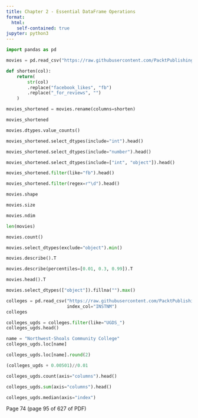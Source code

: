 ```yaml
---
title: Chapter 2 - Essential DataFrame Operations
format:
  html:
    self-contained: true
jupyter: python3
---
```


```python
import pandas as pd
```

```python
movies = pd.read_csv("https://raw.githubusercontent.com/PacktPublishing/Pandas-Cookbook-Second-Edition/master/data/movie.csv")
```

```python
def shorten(col):
    return(
        str(col)
        .replace("facebook_likes", "fb")
        .replace("_for_reviews", "")
    )
```

```python
movies_shortened = movies.rename(columns=shorten)
```

```python
movies_shortened
```

```python
movies.dtypes.value_counts()
```

```python
movies_shortened.select_dtypes(include="int").head()
```

```python
movies_shortened.select_dtypes(include="number").head()
```

```python
movies_shortened.select_dtypes(include=["int", "object"]).head()
```

```python
movies_shortened.filter(like="fb").head()
```

```python
movies_shortened.filter(regex=r"\d").head()
```

```python
movies.shape
```

```python
movies.size
```

```python
movies.ndim
```

```python
len(movies)
```

```python
movies.count()
```

```python
movies.select_dtypes(exclude="object").min()
```

```python
movies.describe().T
```

```python
movies.describe(percentiles=[0.01, 0.3, 0.99]).T
```

```python
movies.head().T
```

```python
movies.select_dtypes(["object"]).fillna("").max()
```

```python
colleges = pd.read_csv("https://raw.githubusercontent.com/PacktPublishing/Pandas-Cookbook-Second-Edition/master/data/college.csv",
                       index_col="INSTNM")
colleges
```

```python
colleges_ugds = colleges.filter(like="UGDS_")
colleges_ugds.head()
```

```python
name = "Northwest-Shoals Community College"
colleges_ugds.loc[name]
```

```python
colleges_ugds.loc[name].round(2)
```

```python
(colleges_ugds + 0.00501)//0.01
```

```python
colleges_ugds.count(axis="columns").head()

colleges_ugds.sum(axis="columns").head()

colleges_ugds.median(axis="index")
```

Page 74 (page 95 of 627 of PDF)

